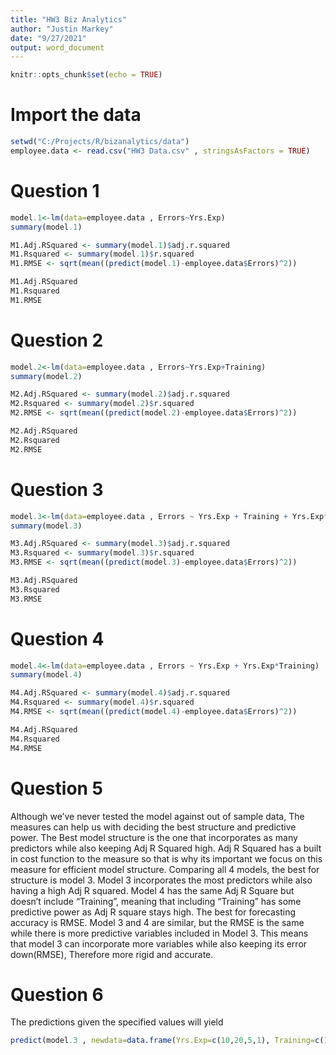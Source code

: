 ```yaml
---
title: "HW3 Biz Analytics"
author: "Justin Markey"
date: "9/27/2021"
output: word_document
---
```


```r
knitr::opts_chunk$set(echo = TRUE)
```

# Import the data
```r
setwd("C:/Projects/R/bizanalytics/data")
employee.data <- read.csv("HW3 Data.csv" , stringsAsFactors = TRUE)
```
# Question 1
```r
model.1<-lm(data=employee.data , Errors~Yrs.Exp)
summary(model.1)
```

```r
M1.Adj.RSquared <- summary(model.1)$adj.r.squared
M1.Rsquared <- summary(model.1)$r.squared 
M1.RMSE <- sqrt(mean((predict(model.1)-employee.data$Errors)^2))

M1.Adj.RSquared
M1.Rsquared
M1.RMSE
```

# Question 2
```r
model.2<-lm(data=employee.data , Errors~Yrs.Exp+Training)
summary(model.2)
```

```r
M2.Adj.RSquared <- summary(model.2)$adj.r.squared
M2.Rsquared <- summary(model.2)$r.squared
M2.RMSE <- sqrt(mean((predict(model.2)-employee.data$Errors)^2))

M2.Adj.RSquared
M2.Rsquared
M2.RMSE
```

# Question 3

```r
model.3<-lm(data=employee.data , Errors ~ Yrs.Exp + Training + Yrs.Exp*Training)
summary(model.3)
```

```r
M3.Adj.RSquared <- summary(model.3)$adj.r.squared
M3.Rsquared <- summary(model.3)$r.squared
M3.RMSE <- sqrt(mean((predict(model.3)-employee.data$Errors)^2))

M3.Adj.RSquared
M3.Rsquared
M3.RMSE
```

# Question 4

```r
model.4<-lm(data=employee.data , Errors ~ Yrs.Exp + Yrs.Exp*Training)
summary(model.4)
```


```r
M4.Adj.RSquared <- summary(model.4)$adj.r.squared
M4.Rsquared <- summary(model.4)$r.squared
M4.RMSE <- sqrt(mean((predict(model.4)-employee.data$Errors)^2))

M4.Adj.RSquared
M4.Rsquared
M4.RMSE
```


# Question 5 

Although we've never tested the model against out of sample data, The measures can help us with deciding the best structure and predictive power. The Best model structure is the one that incorporates as many predictors while also keeping Adj R Squared high. Adj R Squared has a built in cost function to the measure so that is why its important we focus on this measure for efficient model structure. Comparing all 4 models, the best for structure is model 3. Model 3 incorporates the most predictors while also having a high Adj R squared. Model 4 has the same Adj R Square but doesn't include "Training", meaning that including "Training" has some predictive power as Adj R square stays high. The best for forecasting accuracy is RMSE. Model 3 and 4 are similar, but the RMSE is the same while there is more predictive variables included in Model 3. This means that model 3 can incorporate more variables while also keeping its error down(RMSE), Therefore more rigid and accurate.

# Question 6

The predictions given the specified values will yield


```r

predict(model.3 , newdata=data.frame(Yrs.Exp=c(10,20,5,1), Training=c(1,0,1,1)))
```


